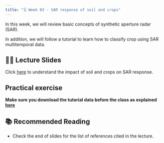 ```yaml
---
title: "🗓️ Week 03 - SAR response of soil and crops"
---
```


In this  week, we will review  basic concepts of synthetic aperture radar (SAR).


In addition, we will follow a tutorial to learn how to classify crop using SAR multitemporal data.


## 👨‍🏫 Lecture Slides 

Click [here](https://drive.google.com/file/d/15GIAV-TyYZ5NklJYCqq2Ad458RADKDHn/view) to understand the impact of soil and crops on SAR response.

## Practical exercise

**Make sure you  download the tutorial  data before the class as explained [here](lab.qmd)**


## 📚 Recommended Reading

- Check the end of slides for the list of references cited in the lecture.

